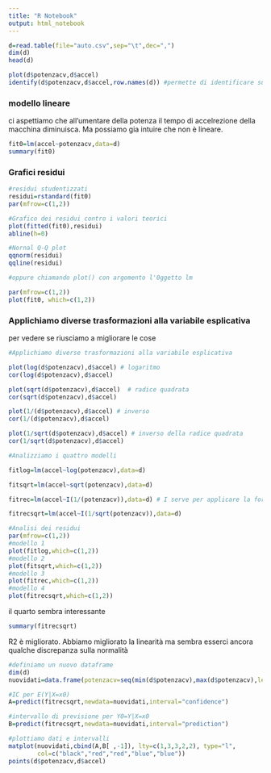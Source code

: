 ```yaml
---
title: "R Notebook"
output: html_notebook
---
```


```r
d=read.table(file="auto.csv",sep="\t",dec=",")
dim(d)
head(d)
```

```r
plot(d$potenzacv,d$accel)
identify(d$potenzacv,d$accel,row.names(d)) #permette di identificare subito i valori anomali
```

### modello lineare

ci aspettiamo che all'umentare della potenza il tempo di accelrezione della macchina diminuisca. Ma possiamo gia intuire che non è lineare.

```r
fit0=lm(accel~potenzacv,data=d)
summary(fit0)
```

### Grafici residui

```r
#residui studentizzati 
residui=rstandard(fit0)
par(mfrow=c(1,2))

#Grafico dei residui contro i valori teorici
plot(fitted(fit0),residui)
abline(h=0)

#Nornal Q-Q plot
qqnorm(residui)
qqline(residui)
```

```r
#oppure chiamando plot() con argomento l'0ggetto lm

par(mfrow=c(1,2))
plot(fit0, which=c(1,2))
```

### Applichiamo diverse trasformazioni alla variabile esplicativa

per vedere se riusciamo a migliorare le cose

```r
#Applichiamo diverse trasformazioni alla variabile esplicativa

plot(log(d$potenzacv),d$accel) # logaritmo
cor(log(d$potenzacv),d$accel)

plot(sqrt(d$potenzacv),d$accel)  # radice quadrata
cor(sqrt(d$potenzacv),d$accel)

plot(1/(d$potenzacv),d$accel) # inverso
cor(1/(d$potenzacv),d$accel)

plot(1/sqrt(d$potenzacv),d$accel) # inverso della radice quadrata
cor(1/sqrt(d$potenzacv),d$accel)
```

```r
#Analizziamo i quattro modelli

fitlog=lm(accel~log(potenzacv),data=d)

fitsqrt=lm(accel~sqrt(potenzacv),data=d)

fitrec=lm(accel~I(1/(potenzacv)),data=d) # I serve per applicare la formula direttamente qui

fitrecsqrt=lm(accel~I(1/sqrt(potenzacv)),data=d)
```

```r
#Analisi dei residui 
par(mfrow=c(1,2))
#modello 1
plot(fitlog,which=c(1,2))
#modello 2
plot(fitsqrt,which=c(1,2))
#modello 3
plot(fitrec,which=c(1,2))
#modello 4
plot(fitrecsqrt,which=c(1,2))
```

il quarto sembra interessante

```r
summary(fitrecsqrt)
```

R2 è migliorato. Abbiamo migliorato la linearità ma sembra esserci ancora qualche discrepanza sulla normalità

```r
#definiamo un nuovo dataframe
dim(d)
nuovidati=data.frame(potenzacv=seq(min(d$potenzacv),max(d$potenzacv),length=200))
```

```r
#IC per E(Y|X=x0)
A=predict(fitrecsqrt,newdata=nuovidati,interval="confidence")
```

```r
#intervallo di previsione per Y0=Y|X=x0
B=predict(fitrecsqrt,newdata=nuovidati,interval="prediction")
```

```r
#plottiamo dati e intervalli
matplot(nuovidati,cbind(A,B[ ,-1]), lty=c(1,3,3,2,2), type="l", 
        col=c("black","red","red","blue","blue"))
points(d$potenzacv,d$accel)
```

```r

```

```r

```

